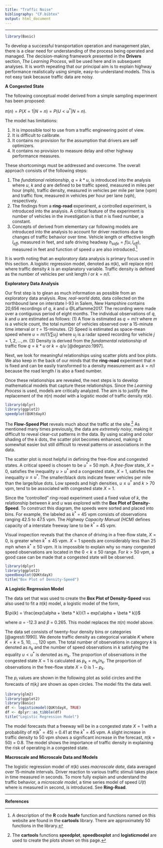 ```yaml
---
title: "Traffic Noise"
bibliography: "CF.bibtex"
output: html_document
---
```


***
[^1]: A description of the __R__ code __hsafe__  function and functions named on this website  are found in the __cartools__ library. There are approximately 50 functions in the library.

[^2]: The __cartools__ functions __speedplot__, __speedboxplot__ and __logisticmodel__ are used to create the plots shown on this page.  


```r
library(Basic)
```

To develop a successful transportation operation and management plan, there is a clear need for understanding of the process being operated and  managed.   The decision-making framework presented in the __Drivers__ section, _The Learning Process_, will be used here and in subsequent analyses. It is worth repeating that our principal aim   is to explain highway performance realistically using simple, easy-to-understand models. This is not easy task because traffic data are noisy. 

__A Congested State__

The following conceptual model derived from a simple sampling experiment has been proposed: 

$\pi(n) = P(X = 1|N = n) = P(U < u^*|N = n)$.

The model has limitations: 

1. It is impossible tool to use from a traffic engineering point of view.
2. It is difficult to calibrate.
3. It contains no provision for the assumption that drivers are self optimizers. 
4. It contains no provision to measure delay and other highway performance measures. 

These shortcomings must be addressed and overcome. The overall approach consists of the following steps: 

1. The _fundational relationship_, $q = k * u$, is introduced into the analysis where $u$, $k$ and $q$ are defined to be traffic speed, measured in miles per hour (mph),  traffic density, measured in vehicles per mile per lane (vpm) and traffic flow, measured in vehicles per hour per lane (vph), respectively.
2. The findings from a  __ring-road__ experiment, a controlled experiment, is introduced into the analysis. A critical feature of the experiment is number of vehicles in the investigation is that $n$ is fixed number, a constant.
3. Concepts of derived from elementary car following models are introduced into the analysis to account for driver reactions due to changes of traffic behavior over time. Vehicle length or effective length $l_{eff}$, measured in feet, and safe driving headway $h_{safe} = f(u, l_{eff})$, measured in feet and function of speed $u$ are also introduced.[^1]

It is worth noting that an exploratory data analysis is primary focus used in this section. A logistic regression model, denoted as $\pi(k)$, will replace $\pi(n)$ where traffic density $k$ is an explanatory variable. Traffic density is defined as the number of vehicles per unit length $l$ or $k = n/l$. 

__Exploratory Data Analysis__


Our first step  is to  glean as much information as possible from an exploratory data analysis.  _Raw, real-world data_, data collected on the northbound lane on interstate I-93 in Salem, New Hampshire contains 20,656 recordings of $q$, $k$ and $u$ @Laflamme2017. The recording were made over a contiguous period of eight months. The individual observations of $q$, $k$ and $u$  are estimated  as follows: (1) A flow  is estimated as $q = m/\tau$ where $m$ is a vehicle count, the total number of vehicles observed over a 15-minute time interval or $\tau$ = 15-minutes. (2) Speed is estimated as space-mean speed where $u = m/(1/\sum u_j)$ where $u_j$ is a radar speed recording for vehicle $j = 1,2,..., m$. (3) Density is derived from the _fundamental relationship_ of traffic flow $q = k * u$ or $k = q/u$ [@deganzo:1997]. 


Next, we  look for meaningful relationships using scatter plots and box plots. We also keep in the back of our minds that the  __ring-road__ experiment that $n$ is fixed and can be easily transformed to a density measurement as $k = n/l$ because the road length $l$ is also a fixed number.  

Once these relationships are revealed, the next steps is to develop mathematical models that capture these relationships. Since the _Learning Process_ is used, models are critically analyzed. The aim is to justify the replacement of the $\pi(n)$ model with a logistic model of traffic density $\pi(k)$.

```r
library(dplyr)
library(ggplot2)
speedplot(QUKtdayX)
```



The __Flow-Speed Plot__  reveals much about the traffic at the site.[^2] As mentioned many times previously, the data are  _extremely noisy_, making it difficult to reveal clear-cut patterns in the data. By using scaling and color shading of the $k$ dots, the scatter plot becomes enhanced, making it somewhat easier but still difficult  to reveal patterns or associations in the data. 

The scatter plot is most helpful in defining the free-flow and congested states. A critical speed  is chosen to be $u^*$ = 50 mph. A _free-flow_ state, $X = 0$, satisfies the inequality $u > u^*$ and a congested state, $X = 1$, satisfies the inequality  $u \leq u^*$. The smaller/black dots indicate fewer vehicles per mile than  the  large/blue dots.  Low speeds and high densities, $u \le u^*$ and $k > 70$ vpm, tend to be associated with congested state $X = 1$. 

Since the "controlled" ring-road experiment used a fixed value of $k$, the relationship between $k$ and $u$ was explored  with  the __Box Plot of Density-Speed__.   To construct this diagram, the speeds were sorted and placed into bins. For example, the labeled as $k^*$ = 45 vpm consists of observations ranging 42.5 to 47.5 vpm. The _Highway Capacity Manual (HCM)_ defines capacity of a interstate freeway lane to be $k^*$ = 45 vpm.  

Visual inspection reveals that the chance of driving in a free-flow state, $X = 0$,  is greater when $k^* \le 45$ vpm. $X = 1$ speeds are considerably less than 25 mph when $k^* \ge 50$ vpm.  It is impossible to explain why so many congested speed observations are located in the $0 < k \le   50$ range. For $k > 50$ vpm, a good case can be made that a congested state will be observed. 


```r
library(dplyr)
library(ggplot2)
speedboxplot(QUKtdayX)
title("Box Plot of Density-Speed")
```

__A Logistic Regression Model__

The data set that was used to create the __Box Plot of Density-Speed__ was also used to fit a $\pi(k)$ model, a logistic model of the form, 

$\pi(k) = \frac{exp(\alpha + \beta * k)}{1 + exp(\alpha + \beta * k)}$

where $\alpha$ = -12.3 and $\beta$ = 0.265. This model replaces the $\pi(n)$ model above. 

The data set consists of twenty-four density bins or categories [@agresti:1990]. We denote traffic density as categorical variable $K$ where $K = k$ = 5, 10, ..., 120 vpm. The total number of observations in category $k$ is denoted as $n_k$ and the number of speed observations in $k$ satisfying the equality $u < u^*$ is denoted as $m_k$. The proportion of observations in the congested state $X = 1$ is calculated as  $p_k =  m_k/n_k$.  The proportion of observations in the free-flow state $X = 0$ is $1 - p_k$.


The $p_i$ values are shown in the following plot as  solid circles and the forecasts of $\pi(k_i)$ are shown as open circles. The model fits the data well. 


```r
library(glm2)
library(ggplot2)
library(Basic)
df <- logisticmodel(QUKtdayX, TRUE)
df <- dplyr::as_tibble(df)
title("Logistic Regression Model")
```

The model forecasts that a freeway will be in a congested state $X = 1$ with a probability of $\pi(k^* = 45)$ = 0.41 at the  $k^*$ = 45 vpm. A slight increase in traffic density to 50 vpm shows a significant increase in the forecast, $\pi(k = 50)$ = 0.8. The model shows the importance of traffic density in explaining the risk of operating in a congested state.

__Macroscale and Microscale Data and Models__

The logistic regression model of $\pi(k)$ uses _macroscale data_, data averaged over 15-minute intervals. Driver reaction to various traffic stimuli takes place in time measured in seconds. To more fully  explain and understand the traffic behavior, a _microscale model_, a  time series model of speed $U(t)$ where is measured in second, is  introduced. See __Ring-Road__.


*** 
__References__